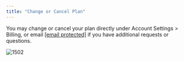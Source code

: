 ```yaml
---
title: "Change or Cancel Plan"
---
```


You may change or cancel your plan directly under Account Settings > Billing, or email [\[email protected\]](/cdn-cgi/l/email-protection#30535f5e445153447042455e515c5c5f491e535f5d) if you have additional requests or questions.

![1502](/images/cb04337-c11.png "c11.png")